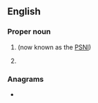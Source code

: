 {{also|rực|ruc}}
==English==

===Proper noun===
{{en-proper noun}}

# {{initialism of|lang=en|[[w:Royal Ulster Constabulary|Royal Ulster Constabulary]]}} (now known as the [[PSNI]])
# {{lb|en|military|US}} {{initialism of|lang=en|[[Reporting Unit Code]]}}

===Anagrams===
* {{anagrams|en|a=cru|Cru|cru|cur}}